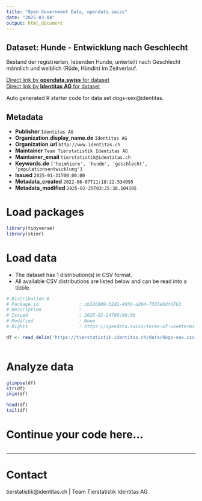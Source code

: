 ```yaml
---
title: "Open Government Data, opendata.swiss"
date: "2025-03-04"
output: html_document
---
```


## Dataset: Hunde - Entwicklung nach Geschlecht

Bestand der registrierten, lebenden Hunde, unterteilt nach Geschlecht männlich und weiblich (Rüde, Hündin) im Zeitverlauf. 

[Direct link by **opendata.swiss** for dataset](https://opendata.swiss/de/dataset/hunde-entwicklung-nach-geschlecht)<br>
[Direct link by **Identitas AG** for dataset](https://tierstatistik.identitas.ch/)

Auto generated R starter code for data set dogs-sex@identitas.

## Metadata

- **Publisher** `Identitas AG`
- **Organization.display_name.de** `Identitas AG`
- **Organization.url** `http://www.identitas.ch`
- **Maintainer** `Team Tierstatistik Identitas AG`
- **Maintainer_email** `tierstatistik@identitas.ch`
- **Keywords.de** `['heimtiere', 'hunde', 'geschlecht', 'populationsentwicklung']`
- **Issued** `2025-01-31T00:00:00`
- **Metadata_created** `2022-06-07T11:18:22.534095`
- **Metadata_modified** `2025-02-25T03:25:38.504195`


# Load packages

```r

library(tidyverse)
library(skimr)

```

# Load data

-   The dataset has 1 distribution(s) in CSV format.
-   All available CSV distributions are listed below and can be read into a tibble.

```r

# Distribution 0
# Package_id               : cb226899-32d2-4034-a294-7365e6dfd763
# Description              : 
# Issued                   : 2025-02-24T00:00:00
# Modified                 : None
# Rights                   : https://opendata.swiss/terms-of-use#terms_by

df <- read_delim('https://tierstatistik.identitas.ch/data/dogs-sex.csv')



```

# Analyze data

```r

glimpse(df)
str(df)
skim(df)

head(df)
tail(df)

```

# Continue your code here...

```r

```

------------------------------------------------------------------------

# Contact

tierstatistik@identitas.ch | Team Tierstatistik Identitas AG
